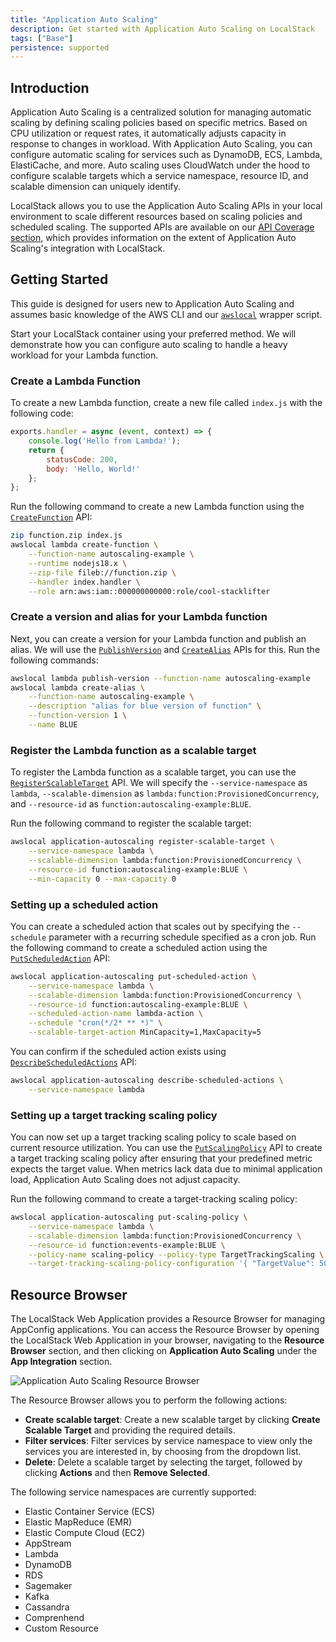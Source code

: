 ```yaml
---
title: "Application Auto Scaling"
description: Get started with Application Auto Scaling on LocalStack
tags: ["Base"]
persistence: supported
---
```


## Introduction

Application Auto Scaling is a centralized solution for managing automatic scaling by defining scaling policies based on specific metrics.
Based on CPU utilization or request rates, it automatically adjusts capacity in response to changes in workload.
With Application Auto Scaling, you can configure automatic scaling for services such as DynamoDB, ECS, Lambda, ElastiCache, and more.
Auto scaling uses CloudWatch under the hood to configure scalable targets which a service namespace, resource ID, and scalable dimension can uniquely identify.

LocalStack allows you to use the Application Auto Scaling APIs in your local environment to scale different resources based on scaling policies and scheduled scaling.
The supported APIs are available on our [API Coverage section](#api-coverage), which provides information on the extent of Application Auto Scaling's integration with LocalStack.

## Getting Started

This guide is designed for users new to Application Auto Scaling and assumes basic knowledge of the AWS CLI and our [`awslocal`](https://github.com/localstack/awscli-local) wrapper script.

Start your LocalStack container using your preferred method.
We will demonstrate how you can configure auto scaling to handle a heavy workload for your Lambda function.

### Create a Lambda Function

To create a new Lambda function, create a new file called `index.js` with the following code:

```js
exports.handler = async (event, context) => {
    console.log('Hello from Lambda!');
    return {
        statusCode: 200,
        body: 'Hello, World!'
    };
};
```

Run the following command to create a new Lambda function using the [`CreateFunction`](https://docs.aws.amazon.com/cli/latest/reference/lambda/create-function.html) API:

```bash
zip function.zip index.js
awslocal lambda create-function \
    --function-name autoscaling-example \
    --runtime nodejs18.x \
    --zip-file fileb://function.zip \
    --handler index.handler \
    --role arn:aws:iam::000000000000:role/cool-stacklifter
```

### Create a version and alias for your Lambda function

Next, you can create a version for your Lambda function and publish an alias.
We will use the [`PublishVersion`](https://docs.aws.amazon.com/cli/latest/reference/lambda/publish-version.html) and [`CreateAlias`](https://docs.aws.amazon.com/cli/latest/reference/lambda/create-alias.html) APIs for this.
Run the following commands:

```bash
awslocal lambda publish-version --function-name autoscaling-example
awslocal lambda create-alias \
    --function-name autoscaling-example \
    --description "alias for blue version of function" \
    --function-version 1 \
    --name BLUE
```

### Register the Lambda function as a scalable target

To register the Lambda function as a scalable target, you can use the [`RegisterScalableTarget`](https://docs.aws.amazon.com/cli/latest/reference/application-autoscaling/register-scalable-target.html) API.
We will specify the `--service-namespace` as `lambda`, `--scalable-dimension` as `lambda:function:ProvisionedConcurrency`, and `--resource-id` as `function:autoscaling-example:BLUE`.

Run the following command to register the scalable target:

```bash
awslocal application-autoscaling register-scalable-target \
    --service-namespace lambda \
    --scalable-dimension lambda:function:ProvisionedConcurrency \
    --resource-id function:autoscaling-example:BLUE \
    --min-capacity 0 --max-capacity 0
```

### Setting up a scheduled action

You can create a scheduled action that scales out by specifying the `--schedule` parameter with a recurring schedule specified as a cron job.
Run the following command to create a scheduled action using the [`PutScheduledAction`](https://docs.aws.amazon.com/cli/latest/reference/application-autoscaling/put-scheduled-action.html) API:

```bash
awslocal application-autoscaling put-scheduled-action \
    --service-namespace lambda \
    --scalable-dimension lambda:function:ProvisionedConcurrency \
    --resource-id function:autoscaling-example:BLUE \
    --scheduled-action-name lambda-action \
    --schedule "cron(*/2* ** *)" \
    --scalable-target-action MinCapacity=1,MaxCapacity=5
```

You can confirm if the scheduled action exists using [`DescribeScheduledActions`](https://docs.aws.amazon.com/cli/latest/reference/application-autoscaling/describe-scheduled-actions.html) API:

```bash
awslocal application-autoscaling describe-scheduled-actions \
    --service-namespace lambda
```

### Setting up a target tracking scaling policy

You can now set up a target tracking scaling policy to scale based on current resource utilization.
You can use the [`PutScalingPolicy`](https://docs.aws.amazon.com/cli/latest/reference/application-autoscaling/put-scaling-policy.html) API to create a target tracking scaling policy after ensuring that your predefined metric expects the target value.
When metrics lack data due to minimal application load, Application Auto Scaling does not adjust capacity.

Run the following command to create a target-tracking scaling policy:

```bash
awslocal application-autoscaling put-scaling-policy \
    --service-namespace lambda \
    --scalable-dimension lambda:function:ProvisionedConcurrency \
    --resource-id function:events-example:BLUE \
    --policy-name scaling-policy --policy-type TargetTrackingScaling \
    --target-tracking-scaling-policy-configuration '{ "TargetValue": 50.0, "PredefinedMetricSpecification": { "PredefinedMetricType": "predefinedmetric" }}'
```

## Resource Browser

The LocalStack Web Application provides a Resource Browser for managing AppConfig applications.
You can access the Resource Browser by opening the LocalStack Web Application in your browser, navigating to the **Resource Browser** section, and then clicking on **Application Auto Scaling** under the **App Integration** section.

![Application Auto Scaling Resource Browser](/images/aws/application-auto-scaling-resource-browser.png)

The Resource Browser allows you to perform the following actions:

* **Create scalable target**: Create a new scalable target by clicking **Create Scalable Target** and providing the required details.
* **Filter services**: Filter services by service namespace to view only the services you are interested in, by choosing from the dropdown list.
* **Delete**: Delete a scalable target by selecting the target, followed by clicking **Actions** and then **Remove Selected**.

The following service namespaces are currently supported:

* Elastic Container Service (ECS)
* Elastic MapReduce (EMR)
* Elastic Compute Cloud (EC2)
* AppStream
* Lambda
* DynamoDB
* RDS
* Sagemaker
* Kafka
* Cassandra
* Comprenhend
* Custom Resource

